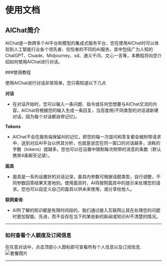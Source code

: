# 使用文档

## AIChat简介

AIChat是一款跨多个AI平台和模型的集成式服务平台，您在使用AIChat时可以体验到人工智能行业各个领先者、佼佼者的不同的AI服务，其中包括广为人知的ChatGPT、Cluade、Midjourney、sd、通义千问、文心一言等，本教程将向您介绍如何使用AIChat进行对话。

###使用教程

使用AIChat进行对话非常简单。您只需知道以下几点

**对话**
- 在对话开始时，您可以输入一条问题、指令或任何您想要与AIChat交流的内容，AIChat将根据您的输入生成一条回复，当百度用(不同类型的对话请新建对话，因为每个对话都自带记忆)。

**Tokens**
- AIChat不会在服务端保留AI的记忆，即您的每一次提问和答复都会被附带请求中，送到对应AI平台以供其分析，也就是说您在同一窗口的对话越多，消耗的字数（tokens）就越多。您也可以在设置中限制每次附带的消息的条数（默认携带4条聊天记录）。

**面具**
- 面具是一系列设置好的对话记录，面具内参数可根据话题类型，自行调整，不同参数回答结果天差地别。使用面具时，AI将按照面具中的提示来处理您的请求。您也可以自定义自己的面具以供未来使用，或分享给他人。

**联网查询**
- AI所了解的知识都是有限时间段的，我们通过接入互联网让其在处理您的问题时更加智能、先进，而不会存在当下的某些新的新闻或知识AI不清楚的情况。

---

### 如何查看个人额度及订阅信息

在任意对话中，点击顶部小人图标即可查看所有个人信息以及订阅信息.
![套餐图片](/imgs/taocanimg01.png)

---

